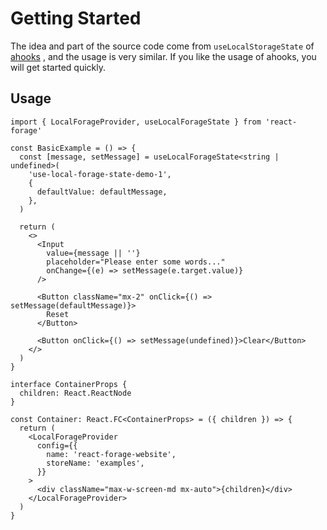 # Getting Started

The idea and part of the source code come from `useLocalStorageState` of [ahooks](https://ahooks.js.org/hooks/use-local-storage-state/) , and the usage is very similar. If you like the usage of ahooks, you will get started quickly.

## Usage

```tsx
import { LocalForageProvider, useLocalForageState } from 'react-forage'

const BasicExample = () => {
  const [message, setMessage] = useLocalForageState<string | undefined>(
    'use-local-forage-state-demo-1',
    {
      defaultValue: defaultMessage,
    },
  )

  return (
    <>
      <Input
        value={message || ''}
        placeholder="Please enter some words..."
        onChange={(e) => setMessage(e.target.value)}
      />

      <Button className="mx-2" onClick={() => setMessage(defaultMessage)}>
        Reset
      </Button>

      <Button onClick={() => setMessage(undefined)}>Clear</Button>
    </>
  )
}

interface ContainerProps {
  children: React.ReactNode
}

const Container: React.FC<ContainerProps> = ({ children }) => {
  return (
    <LocalForageProvider
      config={{
        name: 'react-forage-website',
        storeName: 'examples',
      }}
    >
      <div className="max-w-screen-md mx-auto">{children}</div>
    </LocalForageProvider>
  )
}
```
